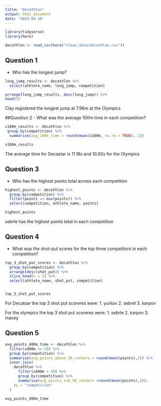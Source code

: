 ```yaml
---
title: "Decathlon"
output: html_document
date: "2023-04-10"
---
```

```r
library(tidyverse)
library(here)
```

```r
decathlon <- read_csv(here("clean_data/decathlon.csv"))
```

## Question 1 
- Who has the longest jump? 
```r
long_jump_results <- decathlon %>% 
  select(athlete_name, long_jump, competition)
```

```r
arrange(long_jump_results, desc(long_jump)) %>% 
head(5)
```

Clay registered the longest jump at 7.96m at the Olympics 

##Question 2 
- What was the average 100m time in each competition?

```r
x100m_results <- decathlon %>% 
 group_by(competition) %>% 
  summarise(avg_100m_time = round(mean(x100m, na.rm = TRUE), 2))

x100m_results
```
The average time for Decastar is 11.18s and 10.92s for the Olympics 

## Question 3 
- Who has the highest points total across each competition 
```r
highest_points <- decathlon %>% 
  group_by(competition) %>% 
  filter(points == max(points)) %>% 
  select(competition, athlete_name, points)

highest_points
```

sebrle has the highest points total in each competition 

## Question 4 
- What was the shot-put scores for the top three competitors in each competition?

```r
top_3_shot_put_scores <- decathlon %>% 
  group_by(competition) %>% 
  arrange(desc(shot_put)) %>% 
  slice_head(n = 3) %>% 
  select(athlete_name, shot_put, competition)


top_3_shot_put_scores
```
For Decatsar the top 3 shot put scoreres were: 
1. yurkov
2. sebrel
3. karpov

For the olympics the top 3 shot put scoreres were: 
1. sebrle
2. karpov
3. macey

## Question 5 

```r
avg_points_400m_time <- decathlon %>%
  filter(x400m >= 50) %>%
  group_by(competition) %>%
  summarise(avg_points_above_50_runners = round(mean(points),2)) %>%
  inner_join(
    decathlon %>%
      filter(x400m < 50) %>%
      group_by(competition) %>%
      summarise(avg_points_sub_50_runners =round(mean(points),2)),
    by = "competition" 
  )

avg_points_400m_time
```

